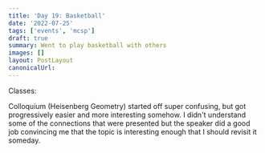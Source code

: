 ```yaml
---
title: 'Day 19: Basketball'
date: '2022-07-25'
tags: ['events', 'mcsp']
draft: true
summary: Went to play basketball with others
images: []
layout: PostLayout
canonicalUrl:
---
```


Classes:

Colloquium (Heisenberg Geometry) started off super confusing, but got progressively easier and more interesting somehow. I didn't understand some of the connections that were presented but the speaker did a good job convincing me that the topic is interesting enough that I should revisit it someday.
